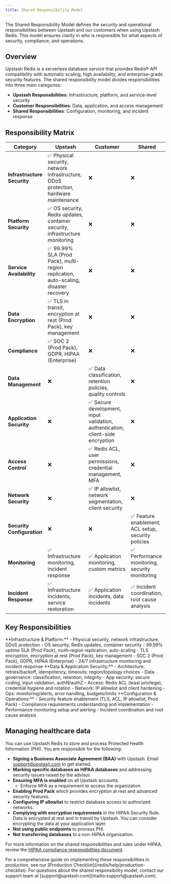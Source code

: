 ```yaml
---
title: Shared Responsibility Model
---
```


The Shared Responsibility Model defines the security and operational responsibilities between Upstash and our customers when using Upstash Redis. This model ensures clarity in who is responsible for what aspects of security, compliance, and operations.

## Overview

Upstash Redis is a serverless database service that provides Redis® API compatibility with automatic scaling, high availability, and enterprise-grade security features. The shared responsibility model divides responsibilities into three main categories:

- **Upstash Responsibilities**: Infrastructure, platform, and service-level security
- **Customer Responsibilities**: Data, application, and access management
- **Shared Responsibilities**: Configuration, monitoring, and incident response

## Responsibility Matrix

| Category | Upstash | Customer | Shared |
|----------|---------|----------|--------|
| **Infrastructure Security** | ✅ Physical security, network infrastructure, DDoS protection, hardware maintenance | ❌ | ❌ |
| **Platform Security** | ✅ OS security, Redis updates, container security, infrastructure monitoring | ❌ | ❌ |
| **Service Availability** | ✅ 99.99% SLA (Prod Pack), multi-region replication, auto-scaling, disaster recovery | ❌ | ❌ |
| **Data Encryption** | ✅ TLS in transit, encryption at rest (Prod Pack), key management | ❌ | ❌ |
| **Compliance** | ✅ SOC 2 (Prod Pack), GDPR, HIPAA (Enterprise) | ❌ | ❌ |
| **Data Management** | ❌ | ✅ Data classification, retention policies, quality controls | ❌ |
| **Application Security** | ❌ | ✅ Secure development, input validation, authentication, client-side encryption | ❌ |
| **Access Control** | ❌ | ✅ Redis ACL, user permissions, credential management, MFA | ❌ |
| **Network Security** | ❌ | ✅ IP allowlist, network segmentation, client security | ❌ |
| **Security Configuration** | ❌ | ❌ | ✅ Feature enablement, ACL setup, security policies |
| **Monitoring** | ✅ Infrastructure monitoring, incident response | ✅ Application monitoring, custom metrics | ✅ Performance monitoring, security monitoring |
| **Incident Response** | ✅ Infrastructure incidents, service restoration | ✅ Application incidents, data incidents | ✅ Incident coordination, root cause analysis |

## Key Responsibilities

<AccordionGroup>
  <Accordion title="Upstash Responsibilities">
    **Infrastructure & Platform:**
    - Physical security, network infrastructure, DDoS protection
    - OS security, Redis updates, container security
    - 99.99% uptime SLA (Prod Pack), multi-region replication, auto-scaling
    - TLS encryption, encryption at rest (Prod Pack), key management
    - SOC 2 (Prod Pack), GDPR, HIPAA (Enterprise)
    - 24/7 infrastructure monitoring and incident response
  </Accordion>

  <Accordion title="Customer Responsibilities">
    **Data & Application Security:**
    - Architecture: retries/backoff, idempotency, timeouts; region/topology choices
    - Data governance: classification, retention, integrity
    - App security: secure coding, input validation, authN/authZ
    - Access: Redis ACL (least privilege), credential hygiene and rotation
    - Network: IP allowlist and client hardening
    - Ops: monitoring/alerts, error handling, budgets/limits
  </Accordion>

  <Accordion title="Shared Responsibilities">
    **Configuration & Operations:**
    - Security feature enablement (TLS, ACL, IP allowlist, Prod Pack)
    - Compliance requirements understanding and implementation
    - Performance monitoring setup and alerting
    - Incident coordination and root cause analysis
  </Accordion>
</AccordionGroup>

## Managing healthcare data

You can use Upstash Redis to store and process Protected Health Information (PHI). You are responsible for the following:

- **Signing a Business Associate Agreement (BAA)** with Upstash. Email [support@upstash.com](mailto:support@upstash.com) to get started.
- **Marking specific databases as HIPAA databases** and addressing security issues raised by the advisor.
- **Ensuring MFA is enabled** on all Upstash accounts.
  - Enforce MFA as a requirement to access the organization
- **Enabling Prod Pack** which provides encryption at rest and advanced security features.
- **Configuring IP allowlist** to restrict database access to authorized networks.
- **Complying with encryption requirements** in the HIPAA Security Rule. Data is encrypted at rest and in transit by Upstash. You can consider encrypting the data at your application layer.
- **Not using public endpoints** to process PHI.
- **Not transferring databases** to a non-HIPAA organization.

For more information on the shared responsibilities and rules under HIPAA, review the [HIPAA compliance responsibilities document](/common/help/compliance).

<Note>
  For a comprehensive guide on implementing these responsibilities in production, see our [Production Checklist](/redis/help/production-checklist). For questions about the shared responsibility model, contact our support team at [support@upstash.com](mailto:support@upstash.com).
</Note>


